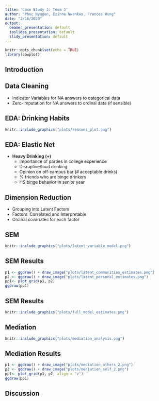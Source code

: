 ```yaml
---
title: 'Case Study 3: Team 3'
author: "Phuc Nyugen, Ezinne Nwankwo, Frances Hung"
date: "2/16/2020"
output:
  beamer_presentation: default
  ioslides_presentation: default
  slidy_presentation: default
---
```


```r
knitr::opts_chunk$set(echo = TRUE)
library(cowplot)
```

## Introduction

## Data Cleaning

- Indicator Variables for NA answers to categorical data
- Zero-imputation for NA answers to ordinal data (if sensible)

## EDA: Drinking Habits


```r
knitr::include_graphics("plots/reasons_plot.png")
```


## EDA: Elastic Net 

- $\textbf{Heavy Drinking (+)}$
    - Importance of parties in college experience
    - Disruptive/loud drinking
    - Opinion on off-campus bar (# acceptable drinks)
    - \% friends who are binge drinkers
    - HS binge behavior in senior year

## Dimension Reduction

- Grouping into Latent Factors
- Factors: Correlated and Interpretable
- Ordinal covariates for each factor

## SEM

```r
knitr::include_graphics("plots/latent_variable_model.png")
```

## SEM Results

```r
p1 <- ggdraw() + draw_image("plots/latent_communities_estimates.png")
p2 <- ggdraw() + draw_image("plots/latent_personal_estimates.png")
pp1<- plot_grid(p1, p2)
ggdraw(pp1)
```

## SEM Results

```r
knitr::include_graphics("plots/full_model_estimates.png")
```

## Mediation 

```r
knitr::include_graphics("plots/mediation_analysis.png")
```

## Mediation Results

```r
p1 <- ggdraw() + draw_image("plots/mediation_others_2.png")
p2 <- ggdraw() + draw_image("plots/mediation_self_2.png")
pp1<- plot_grid(p1, p2, align = "v")
ggdraw(pp1)
```

## Discussion